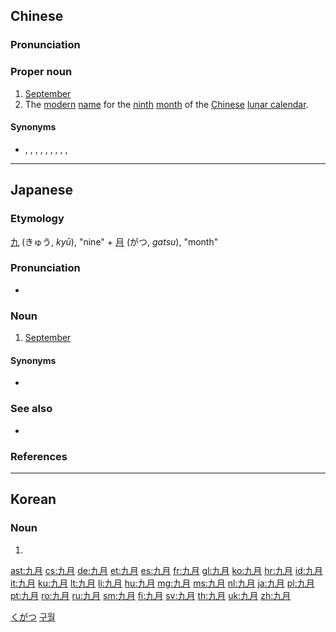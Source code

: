 ==Chinese==
{{zh-forms}}

===Pronunciation===
{{zh-pron
|m=Jiǔyuè
|c=gau2 jyut6
|h=pfs=Kiú-ngie̍t
|mn=Káu--goe̍h/Káu--ge̍h
|cat=pn
}}

===Proper noun===
{{zh-proper noun}}

# [[September]]
# The [[modern]] [[name]] for the [[ninth]] [[month]] of the [[Chinese]] [[lunar calendar]].

====Synonyms====
* {{sense|lunar month}} {{zh-l|菊月}}, {{zh-l|苔月}}, {{zh-l|瓊月}}, {{zh-l|霜序}}, {{zh-l|三秋}}, {{zh-l|霜秋}}, {{zh-l|季秋}}, {{zh-l|暮商}}, {{zh-l|朽月}}, {{zh-l|玄月}}

{{zh-cat|Months}}

----

==Japanese==

===Etymology===
{{ja-kanjitab|く|がつ|yomi=on}}

[[九]] (きゅう, ''kyū''), "nine" + [[月]] (がつ, ''gatsu''), "month"

===Pronunciation===
* {{ja-pron|くがつ|y=o|acc=1|acc_ref=NHK}}

===Noun===
{{ja-noun|くがつ}}

# [[September]]

====Synonyms====
* {{ja-r|長月|ながつき}}

===See also===
* {{ja-r|九ヶ月|きゅうヶげつ}}

===References===
<references/>

[[Category:ja:Months|くがつ]]

----

==Korean==
{{ko-hanjatab}}

===Noun===
{{ko-noun|hj|rv=guwol|hangeul=구월}}

# {{hanja form of|구월|September}}

[[Category:ko:Months|구월]]

[[ast:九月]]
[[cs:九月]]
[[de:九月]]
[[et:九月]]
[[es:九月]]
[[fr:九月]]
[[gl:九月]]
[[ko:九月]]
[[hr:九月]]
[[id:九月]]
[[it:九月]]
[[ku:九月]]
[[lt:九月]]
[[li:九月]]
[[hu:九月]]
[[mg:九月]]
[[ms:九月]]
[[nl:九月]]
[[ja:九月]]
[[pl:九月]]
[[pt:九月]]
[[ro:九月]]
[[ru:九月]]
[[sm:九月]]
[[fi:九月]]
[[sv:九月]]
[[th:九月]]
[[uk:九月]]
[[zh:九月]]